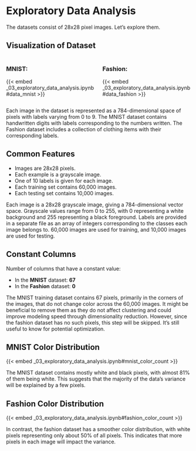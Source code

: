 # Exploratory Data Analysis

::: {.notes}
The datasets consist of 28x28 pixel images. Let's explore them.
:::

## Visualization of Dataset

:::: {.columns}

::: {.column width="50%"}
### MNIST:
{{< embed _03_exploratory_data_analysis.ipynb#data_mnist >}}
:::

::: {.column width="50%"}
### Fashion:
{{< embed _03_exploratory_data_analysis.ipynb#data_fashion >}}
:::

::::

::: {.notes}
Each image in the dataset is represented as a 784-dimensional space of pixels with labels varying from 0 to 9. The MNIST dataset contains handwritten digits with labels corresponding to the numbers written. The Fashion dataset includes a collection of clothing items with their corresponding labels.
:::

## Common Features

- Images are 28x28 pixels.
- Each example is a grayscale image.
- One of 10 labels is given for each image.
- Each training set contains 60,000 images.
- Each testing set contains 10,000 images.

::: {.notes}
Each image is a 28x28 grayscale image, giving a 784-dimensional vector space. Grayscale values range from 0 to 255, with 0 representing a white background and 255 representing a black foreground. Labels are provided in a separate file as an array of integers corresponding to the classes each image belongs to. 60,000 images are used for training, and 10,000 images are used for testing.
:::

## Constant Columns 

Number of columns that have a constant value:

- In the **MNIST** dataset: **67**
- In the **Fashion** dataset: **0**

::: {.notes}
The MNIST training dataset contains 67 pixels, primarily in the corners of the images, that do not change color across the 60,000 images. It might be beneficial to remove them as they do not affect clustering and could improve modeling speed through dimensionality reduction. However, since the fashion dataset has no such pixels, this step will be skipped. It's still useful to know for potential optimization.
:::

## MNIST Color Distribution

{{< embed _03_exploratory_data_analysis.ipynb#mnist_color_count >}}

::: {.notes}
The MNIST dataset contains mostly white and black pixels, with almost 81% of them being white. This suggests that the majority of the data's variance will be explained by a few pixels.
:::

## Fashion Color Distribution

{{< embed _03_exploratory_data_analysis.ipynb#fashion_color_count >}}

::: {.notes}
In contrast, the fashion dataset has a smoother color distribution, with white pixels representing only about 50% of all pixels. This indicates that more pixels in each image will impact the variance.
:::